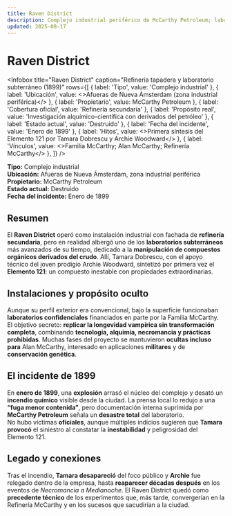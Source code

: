 ```yaml
---
title: Raven District
description: Complejo industrial periférico de McCarthy Petroleum; laboratorio subterráneo donde Tamara Dobrescu y Archie Woodward sintetizaron por primera vez el Elemento 121. Destruido en 1899.
updated: 2025-08-17
---
```



# Raven District

<Infobox
  title="Raven District"
  caption="Refinería tapadera y laboratorio subterráneo (1899)"
  rows={[
    { label: 'Tipo', value: 'Complejo industrial' },
    { label: 'Ubicación', value: <>Afueras de <Link to="/CrSaSo/lugares/Nueva%20Ámsterdam">Nueva Ámsterdam</Link> (zona industrial periférica)</> },
    { label: 'Propietario', value: <Link to="/CrSaSo/familias/McCarthy%20Petroleum">McCarthy Petroleum</Link> },
    { label: 'Cobertura oficial', value: 'Refinería secundaria' },
    { label: 'Propósito real', value: 'Investigación alquímico-científica con derivados del petróleo' },
    { label: 'Estado actual', value: 'Destruido' },
    { label: 'Fecha del incidente', value: 'Enero de 1899' },
    { label: 'Hitos', value: <>Primera síntesis del <Link to="/CrSaSo/otros/Elemento%20121">Elemento 121</Link> por <Link to="/CrSaSo/personajes/Tamara%20Dobrescu">Tamara Dobrescu</Link> y <Link to="/CrSaSo/personajes/Archie%20Woodward">Archie Woodward</Link></> },
    { label: 'Vínculos', value: <><Link to="/CrSaSo/familias/Familia%20McCarthy">Familia McCarthy</Link>; <Link to="/CrSaSo/personajes/Alan%20McCarthy">Alan McCarthy</Link>; <Link to="/CrSaSo/lugares/Refiner%C3%ADa%20McCarthy">Refinería McCarthy</Link></> },
  ]}
/>

**Tipo:** Complejo industrial  
**Ubicación:** Afueras de <Link to="/CrSaSo/lugares/Nueva%20Ámsterdam">Nueva Ámsterdam</Link>, zona industrial periférica  
**Propietario:** <Link to="/CrSaSo/familias/McCarthy%20Petroleum">McCarthy Petroleum</Link>  
**Estado actual:** Destruido  
**Fecha del incidente:** Enero de 1899

## Resumen
El **Raven District** operó como instalación industrial con fachada de **refinería secundaria**, pero en realidad albergó uno de los **laboratorios subterráneos** más avanzados de su tiempo, dedicado a la **manipulación de compuestos orgánicos derivados del crudo**. Allí, <Link to="/CrSaSo/personajes/Tamara%20Dobrescu">Tamara Dobrescu</Link>, con el apoyo técnico del joven prodigio <Link to="/CrSaSo/personajes/Archie%20Woodward">Archie Woodward</Link>, sintetizó por primera vez el **<Link to="/CrSaSo/otros/Elemento%20121">Elemento 121</Link>**: un compuesto inestable con propiedades extraordinarias.

## Instalaciones y propósito oculto
Aunque su perfil exterior era convencional, bajo la superficie funcionaban **laboratorios confidenciales** financiados en parte por la <Link to="/CrSaSo/familias/Familia%20McCarthy">Familia McCarthy</Link>. El objetivo secreto: **replicar la longevidad vampírica sin transformación completa**, combinando **tecnología, alquimia, necromancia y prácticas prohibidas**. Muchas fases del proyecto se mantuvieron **ocultas incluso para** <Link to="/CrSaSo/personajes/Alan%20McCarthy">Alan McCarthy</Link>, interesado en aplicaciones **militares** y de **conservación genética**.

## El incidente de 1899
En **enero de 1899**, una **explosión** arrasó el núcleo del complejo y desató un **incendio químico** visible desde la ciudad. La prensa local lo redujo a una **“fuga menor contenida”**, pero documentación interna suprimida por **McCarthy Petroleum** señala un **desastre total** del laboratorio.  
No hubo víctimas **oficiales**, aunque múltiples indicios sugieren que **Tamara** **provocó** el siniestro al constatar la **inestabilidad** y peligrosidad del Elemento 121.

## Legado y conexiones
Tras el incendio, **Tamara desapareció** del foco público y **Archie** fue relegado dentro de la empresa, hasta **reaparecer décadas después** en los eventos de _Necromancia a Medianoche_. El Raven District quedó como **precedente técnico** de los experimentos que, más tarde, convergerían en la <Link to="/CrSaSo/lugares/Refiner%C3%ADa%20McCarthy">Refinería McCarthy</Link> y en los sucesos que sacudirían a la ciudad.
